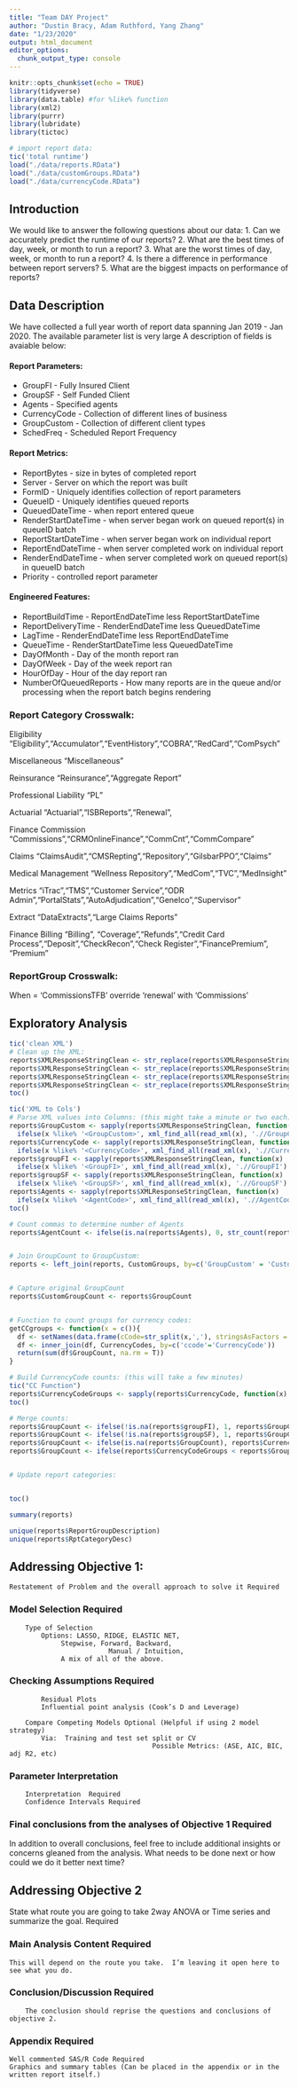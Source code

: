 ```yaml
---
title: "Team DAY Project"
author: "Dustin Bracy, Adam Ruthford, Yang Zhang"
date: "1/23/2020"
output: html_document
editor_options: 
  chunk_output_type: console
---
```


```r
knitr::opts_chunk$set(echo = TRUE)
library(tidyverse)
library(data.table) #for %like% function
library(xml2)
library(purrr)
library(lubridate)
library(tictoc)

# import report data:
tic('total runtime')
load("./data/reports.RData")
load("./data/customGroups.RData")
load("./data/currencyCode.RData")

```

## Introduction
We would like to answer the following questions about our data:
1. Can we accurately predict the runtime of our reports?
2. What are the best times of day, week, or month to run a report?
3. What are the worst times of day, week, or month to run a report?
4. Is there a difference in performance between report servers?
5. What are the biggest impacts on performance of reports?

## Data Description
We have collected a full year worth of report data spanning Jan 2019 - Jan 2020. The available parameter list is very large   A description of fields is avaiable below:

#### Report Parameters:
* GroupFI - Fully Insured Client
* GroupSF - Self Funded Client
* Agents - Specified agents
* CurrencyCode - Collection of different lines of business
* GroupCustom - Collection of different client types
* SchedFreq - Scheduled Report Frequency

#### Report Metrics:
* ReportBytes - size in bytes of completed report
* Server - Server on which the report was built
* FormID - Uniquely identifies collection of report parameters
* QueueID - Uniquely identifies queued reports
* QueuedDateTime - when report entered queue
* RenderStartDateTime - when server began work on queued report(s) in queueID batch
* ReportStartDateTime - when server began work on individual report
* ReportEndDateTime - when server completed work on individual report
* RenderEndDateTime - when server completed work on queued report(s) in queueID batch
* Priority - controlled report parameter

#### Engineered Features:
* ReportBuildTime - ReportEndDateTime less ReportStartDateTime
* ReportDeliveryTime - RenderEndDateTime less QueuedDateTime
* LagTime - RenderEndDateTime less ReportEndDateTime
* QueueTime - RenderStartDateTime less QueuedDateTime
* DayOfMonth - Day of the month report ran
* DayOfWeek - Day of the week report ran
* HourOfDay - Hour of the day report ran
* NumberOfQueuedReports - How many reports are in the queue and/or processing when the report batch begins rendering


### Report Category Crosswalk:

Eligibility
"Eligibility","Accumulator","EventHistory","COBRA","RedCard","ComPsych"

Miscellaneous
"Miscellaneous"

Reinsurance
"Reinsurance","Aggregate Report"

Professional Liability
"PL"

Actuarial
"Actuarial","ISBReports","Renewal",

Finance Commission
"Commissions","CRMOnlineFinance","CommCnt","CommCompare"

Claims
"ClaimsAudit","CMSRepting","Repository","GilsbarPPO","Claims"

Medical Management
"Wellness Repository","MedCom","TVC","MedInsight"

Metrics
"iTrac","TMS","Customer Service","ODR Admin","PortalStats","AutoAdjudication","Genelco","Supervisor"

Extract
"DataExtracts","Large Claims Reports"

Finance Billing
"Billing", "Coverage","Refunds","Credit Card Process","Deposit","CheckRecon","Check Register","FinancePremium", "Premium"


### ReportGroup Crosswalk:
When = 'CommissionsTFB' override 'renewal' with 'Commissions'

## Exploratory Analysis

```r

tic('clean XML')
# Clean up the XML:
reports$XMLResponseStringClean <- str_replace(reports$XMLResponseString, '>>', '>')
reports$XMLResponseStringClean <- str_replace(reports$XMLResponseStringClean, '&', '-and-')
reports$XMLResponseStringClean <- str_replace(reports$XMLResponseStringClean, 'Transaction Entry Date Thru', 'TransactionEntryDateThru')
reports$XMLResponseStringClean <- str_replace(reports$XMLResponseStringClean,'(<AgentCode>.*</AgentCode>)<ODRParameters>','<NewDataSet><ODRParameters>\\1')
toc()

tic('XML to Cols')
# Parse XML values into Columns: (this might take a minute or two each)
reports$GroupCustom <- sapply(reports$XMLResponseStringClean, function(x) 
  ifelse(x %like% '<GroupCustom>', xml_find_all(read_xml(x), './/GroupCustom') %>% xml_text(), NA))
reports$CurrencyCode <- sapply(reports$XMLResponseStringClean, function(x) 
  ifelse(x %like% '<CurrencyCode>', xml_find_all(read_xml(x), './/CurrencyCode') %>% xml_text() %>% toupper(), NA))
reports$groupFI <- sapply(reports$XMLResponseStringClean, function(x) 
  ifelse(x %like% '<GroupFI>', xml_find_all(read_xml(x), './/GroupFI') %>% xml_text(), NA))
reports$groupSF <- sapply(reports$XMLResponseStringClean, function(x) 
  ifelse(x %like% '<GroupSF>', xml_find_all(read_xml(x), './/GroupSF') %>% xml_text(), NA))
reports$Agents <- sapply(reports$XMLResponseStringClean, function(x) 
  ifelse(x %like% '<AgentCode>', xml_find_all(read_xml(x), './/AgentCode') %>% xml_text(), NA))
toc()

# Count commas to determine number of Agents
reports$AgentCount <- ifelse(is.na(reports$Agents), 0, str_count(reports$Agents, ',')+1)


# Join GroupCount to GroupCustom:
reports <- left_join(reports, CustomGroups, by=c('GroupCustom' = 'CustomGroupCode'))


# Capture original GroupCount
reports$CustomGroupCount <- reports$GroupCount


# Function to count groups for currency codes:
getCCgroups <- function(x = c()){
  df <- setNames(data.frame(cCode=str_split(x,','), stringsAsFactors = F),'ccode')
  df <- inner_join(df, CurrencyCodes, by=c('ccode'='CurrencyCode'))
  return(sum(df$GroupCount, na.rm = T))
}

# Build CurrencyCode counts: (this will take a few minutes)
tic("CC Function")
reports$CurrencyCodeGroups <- sapply(reports$CurrencyCode, function(x) ifelse(is.na(x), 0, getCCgroups(x)))
toc()

# Merge counts:
reports$GroupCount <- ifelse(!is.na(reports$groupFI), 1, reports$GroupCount)
reports$GroupCount <- ifelse(!is.na(reports$groupSF), 1, reports$GroupCount)
reports$GroupCount <- ifelse(is.na(reports$GroupCount), reports$CurrencyCodeGroups, reports$GroupCount)
reports$GroupCount <- ifelse(reports$CurrencyCodeGroups < reports$GroupCount & reports$CurrencyCodeGroups > 0, reports$CurrencyCodeGroups, reports$GroupCount)


# Update report categories:


toc()
```



```r
summary(reports)

unique(reports$ReportGroupDescription)
unique(reports$RptCategoryDesc)
```


## Addressing Objective 1:
	Restatement of Problem and the overall approach to solve it Required

### Model Selection Required
		Type of Selection
			Options: LASSO, RIDGE, ELASTIC NET,
			     Stepwise, Forward, Backward, 
		             	     Manual / Intuition,
			     A mix of all of the above.  	

### Checking Assumptions Required
			Residual Plots
			Influential point analysis (Cook’s D and Leverage)

		Compare Competing Models Optional (Helpful if using 2 model strategy)
			Via:  Training and test set split or CV
                                        Possible Metrics: (ASE, AIC, BIC, adj R2, etc)
	
### Parameter Interpretation
		Interpretation  Required
		Confidence Intervals Required
	
### Final conclusions from the analyses of Objective 1 Required



In addition to overall conclusions, feel free to include additional insights or concerns gleaned from the analysis.  What needs to be done next or how could we do it better next time?  

## Addressing Objective 2
State what route you are going to take 2way ANOVA or Time series and summarize the goal.  Required

### Main Analysis Content Required
	This will depend on the route you take.  I’m leaving it open here to see what you do.

### Conclusion/Discussion Required
		The conclusion should reprise the questions and conclusions of objective 2.

### Appendix Required
	Well commented SAS/R Code Required
 	Graphics and summary tables (Can be placed in the appendix or in the written report itself.)


